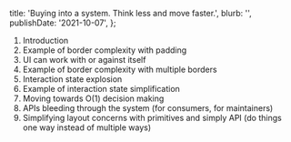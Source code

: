   title: 'Buying into a system. Think less and move faster.',
  blurb: '',
  publishDate: '2021-10-07',
};

1. Introduction
1. Example of border complexity with padding
1. UI can work with or against itself
1. Example of border complexity with multiple borders
1. Interaction state explosion
1. Example of interaction state simplification
1. Moving towards O(1) decision making
1. APIs bleeding through the system (for consumers, for maintainers)
1. Simplifying layout concerns with primitives and simply API (do things one way instead of multiple ways)
